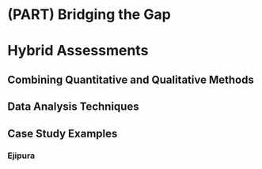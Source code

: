 # (PART) Bridging the Gap {-} 
# Hybrid Assessments {#hybrid-assessments}

## Combining Quantitative and Qualitative Methods

## Data Analysis Techniques

## Case Study Examples

### Ejipura

